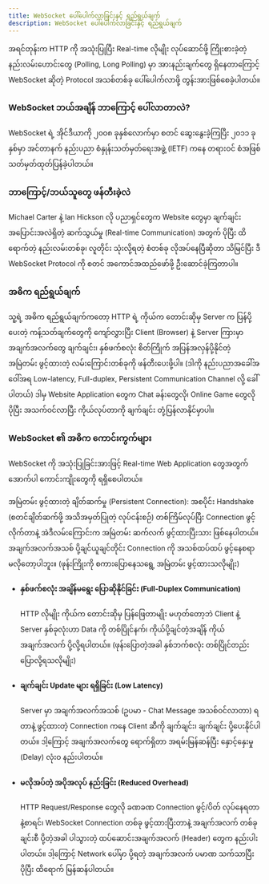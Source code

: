 ```yaml
---
title: WebSocket ပေါ်ပေါက်လာခြင်းနှင့် ရည်ရွယ်ချက်
description: WebSocket ပေါ်ပေါက်လာခြင်းနှင့် ရည်ရွယ်ချက်
---
```


အရင်တုန်းက HTTP ကို အသုံးပြုပြီး Real-time လိုမျိုး လုပ်ဆောင်ဖို့ ကြိုးစားခဲ့တဲ့ နည်းလမ်းဟောင်းတွေ (Polling, Long Polling) မှာ အားနည်းချက်တွေ ရှိနေတာကြောင့် WebSocket ဆိုတဲ့ Protocol အသစ်တစ်ခု ပေါ်ပေါက်လာဖို့ တွန်းအားဖြစ်စေခဲ့ပါတယ်။

### WebSocket ဘယ်အချိန် ဘာကြောင့် ပေါ်လာတာလဲ?

WebSocket ရဲ့ အိုင်ဒီယာကို ၂၀၀၈ ခုနှစ်လောက်မှာ စတင် ဆွေးနွေးခဲ့ကြပြီး ၂၀၁၁ ခုနှစ်မှာ အင်တာနက် နည်းပညာ စံနှုန်းသတ်မှတ်ရေးအဖွဲ့ (IETF) ကနေ တရားဝင် စံအဖြစ် သတ်မှတ်ထုတ်ပြန်ခဲ့ပါတယ်။

### ဘာကြောင့်/ဘယ်သူတွေ ဖန်တီးခဲ့လဲ

Michael Carter နဲ့ Ian Hickson လို ပညာရှင်တွေက Website တွေမှာ ချက်ချင်းအပြောင်းအလဲရှိတဲ့ ဆက်သွယ်မှု (Real-time Communication) အတွက် ပိုပြီး ထိရောက်တဲ့ နည်းလမ်းတစ်ခု၊ လူတိုင်း သုံးလို့ရတဲ့ စံတစ်ခု လိုအပ်နေပြီဆိုတာ သိမြင်ပြီး ဒီ WebSocket Protocol ကို စတင် အကောင်အထည်ဖော်ဖို့ ဦးဆောင်ခဲ့ကြတာပါ။

### အဓိက ရည်ရွယ်ချက်

သူ့ရဲ့ အဓိက ရည်ရွယ်ချက်ကတော့ HTTP ရဲ့ ကိုယ်က တောင်းဆိုမှ Server က ပြန်ပို့ပေးတဲ့ ကန့်သတ်ချက်တွေကို ကျော်လွှားပြီး Client (Browser) နဲ့ Server ကြားမှာ အချက်အလက်တွေ ချက်ချင်း၊ နှစ်ဖက်စလုံး စိတ်ကြိုက် အပြန်အလှန်ပို့နိုင်တဲ့ အမြဲတမ်း ဖွင့်ထားတဲ့ လမ်းကြောင်းတစ်ခုကို ဖန်တီးပေးဖို့ပါ။ (ဒါကို နည်းပညာအခေါ်အဝေါ်အရ Low-latency, Full-duplex, Persistent Communication Channel လို့ ခေါ်ပါတယ်) ဒါမှ Website Application တွေက Chat ခန်းတွေလို၊ Online Game တွေလို ပိုပြီး အသက်ဝင်လာပြီး ကိုယ်လုပ်တာကို ချက်ချင်း တုံ့ပြန်လာနိုင်မှာပါ။

### WebSocket ၏ အဓိက ကောင်းကွက်များ

WebSocket ကို အသုံးပြုခြင်းအားဖြင့် Real-time Web Application တွေအတွက် အောက်ပါ ကောင်းကျိုးတွေကို ရရှိစေပါတယ်။

အမြဲတမ်း ဖွင့်ထားတဲ့ ချိတ်ဆက်မှု (Persistent Connection): အစပိုင်း Handshake (စတင်ချိတ်ဆက်ဖို့ အသိအမှတ်ပြုတဲ့ လုပ်ငန်းစဉ်) တစ်ကြိမ်လုပ်ပြီး Connection ဖွင့်လိုက်တာနဲ့ အဲဒီလမ်းကြောင်းက အမြဲတမ်း ဆက်လက် ဖွင့်ထားပြီးသား ဖြစ်နေပါတယ်။ အချက်အလက်အသစ် ပို့ချင်ယူချင်တိုင်း Connection ကို အသစ်ထပ်ထပ် ဖွင့်နေစရာ မလိုတော့ပါဘူး။ (ဖုန်းကြိုးကို စကားပြောနေသရွေ့ အမြဲတမ်း ဖွင့်ထားသလိုမျိုး)

- #### နှစ်ဖက်စလုံး အချိန်မရွေး ပြောဆိုနိုင်ခြင်း (Full-Duplex Communication)
  HTTP လိုမျိုး ကိုယ်က တောင်းဆိုမှ ပြန်ဖြေတာမျိုး မဟုတ်တော့ဘဲ Client နဲ့ Server နှစ်ခုလုံးဟာ Data ကို တစ်ပြိုင်နက်၊ ကိုယ်ပို့ချင်တဲ့အချိန် ကိုယ် အချက်အလက် ပို့လို့ရပါတယ်။ (ဖုန်းပြောတဲ့အခါ နှစ်ဘက်စလုံး တစ်ပြိုင်တည်း ပြောလို့ရသလိုမျိုး)

- #### ချက်ချင်း Update များ ရရှိခြင်း (Low Latency)
  Server မှာ အချက်အလက်အသစ် (ဥပမာ - Chat Message အသစ်ဝင်လာတာ) ရတာနဲ့ ဖွင့်ထားတဲ့ Connection ကနေ Client ဆီကို ချက်ချင်း၊ ချက်ချင်း ပို့ပေးနိုင်ပါတယ်။ ဒါ့ကြောင့် အချက်အလက်တွေ ရောက်ရှိတာ အရမ်းမြန်ဆန်ပြီး နှောင့်နှေးမှု (Delay) လုံးဝ နည်းပါတယ်။

- #### မလိုအပ်တဲ့ အပိုအလုပ် နည်းခြင်း (Reduced Overhead)
  HTTP Request/Response တွေလို ခဏခဏ Connection ဖွင့်/ပိတ် လုပ်နေရတာနဲ့စာရင်၊ WebSocket Connection တစ်ခု ဖွင့်ထားပြီးတာနဲ့ အချက်အလက် တစ်ခုချင်းစီ ပို့တဲ့အခါ ပါသွားတဲ့ ထပ်ဆောင်းအချက်အလက် (Header) တွေက နည်းပါးပါတယ်။ ဒါ့ကြောင့် Network ပေါ်မှာ ပို့ရတဲ့ အချက်အလက် ပမာဏ သက်သာပြီး ပိုပြီး ထိရောက် မြန်ဆန်ပါတယ်။

